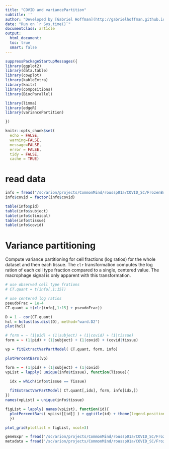 ```yaml
---
title: "COVID and variancePartition"
subtitle: ''
author: "Developed by [Gabriel Hoffman](http://gabrielhoffman.github.io/)"
date: "Run on `r Sys.time()`"
documentclass: article
output: 
  html_document:
  toc: true
  smart: false
---
```



<!---

cd /hpc/users/hoffmg01/work/misc_vp
# rm -rf molec_profiling_cache/
ml git pandoc 
git pull
R

system("git pull")

rmarkdown::render("covid_vp.Rmd")



--->

```r
suppressPackageStartupMessages({
library(ggplot2)
library(data.table)
library(cowplot)
library(kableExtra)
library(knitr)
library(compositions)
library(BiocParallel)

library(limma)
library(edgeR)
library(variancePartition)

})

knitr::opts_chunk$set(
  echo = FALSE,
  warning=FALSE,
  message=FALSE,
  error = FALSE,
  tidy = FALSE,
  cache = TRUE)
```

# read data
```r

info = fread("/sc/arion/projects/CommonMind/roussp01a/COVID_SC/FrozenBrain/results/freq_celltype.csv")
info$covid = factor(info$covid)

table(info$pid)
table(info$subject)
table(info$clinical)
table(info$tissue)
table(info$covid)
```

# Variance partitioning
Compute variance partitioning for cell fractions (log ratios) for the whole dataset and then each tissue.  The `clr` transformation computes the log ration of each cell type fraction compared to a single, centered value.  The macrophage signal is only apparent with this transformation.

```r
# use observed cell type frations
# CT.quant = t(info[,1:15])

# use centered log ratios
pseudoFrac = 1e-4
CT.quant = t(clr(info[,1:15] + pseudoFrac))

D = 1 - cor(CT.quant)
hcl = hclust(as.dist(D), method="ward.D2")
plot(hcl)
```



```r
# form = ~ (1|pid) + (1|subject) + (1|covid) + (1|tissue)
form = ~ (1|pid) + (1|subject) + (1|covid) + (covid|tissue)

vp = fitExtractVarPartModel( CT.quant, form, info)   

plotPercentBars(vp)
``` 

```r
form = ~ (1|pid) + (1|subject) + (1|covid)
vpList = lapply( unique(info$tissue), function(Tissue){

  idx = which(info$tissue == Tissue)
 
  fitExtractVarPartModel( CT.quant[,idx], form, info[idx,]) 
})
names(vpList) = unique(info$tissue)

figList = lapply( names(vpList), function(id){
  plotPercentBars( vpList[[id]] ) + ggtitle(id) + theme(legend.position="bottom")
  })   

plot_grid(plotlist = figList, ncol=3)
```






```r
geneExpr = fread('/sc/arion/projects/CommonMind/roussp01a/COVID_SC/FrozenBrain/results/gene_expression_v10k.csv')
metadata = fread('/sc/arion/projects/CommonMind/roussp01a/COVID_SC/FrozenBrain/results/metadata.csv')
```









